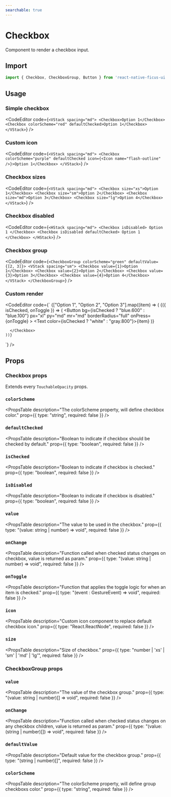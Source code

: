 ```yaml
---
searchable: true
---
```



# Checkbox

Component to render a checkbox input.

## Import

```js
import { Checkbox, CheckboxGroup, Button } from 'react-native-ficus-ui';
```

## Usage

### Simple checkbox

<CodeEditor code={`<VStack spacing="md">
  <Checkbox>Option 1</Checkbox>
  <Checkbox colorScheme="red" defaultChecked>Option 1</Checkbox>
</VStack>`} />

### Custom icon

<CodeEditor code={`<VStack spacing="md">
  <Checkbox colorScheme="purple" defaultChecked icon={<Icon name="flash-outline" />}>Option 1</Checkbox>
</VStack>`} />

### Checkbox sizes

<CodeEditor code={`<VStack spacing="md">
  <Checkbox size="xs">Option 1</Checkbox>
  <Checkbox size="sm">Option 2</Checkbox>
  <Checkbox size="md">Option 3</Checkbox>
  <Checkbox size="lg">Option 4</Checkbox>
</VStack>`} />

### Checkbox disabled

<CodeEditor code={`<HStack spacing="md">
  <Checkbox isDisabled>
    Option 1
  </Checkbox>
  <Checkbox isDisabled defaultChecked>
    Option 1
  </Checkbox>
</HStack>`} />

### Checkbox group

<CodeEditor code={`<CheckboxGroup colorScheme="green" defaultValue={[2, 3]}>
  <VStack spacing="sm">
    <Checkbox value={1}>Option 1</Checkbox>
    <Checkbox value={2}>Option 2</Checkbox>
    <Checkbox value={3}>Option 3</Checkbox>
    <Checkbox value={4}>Option 4</Checkbox>
  </VStack>
</CheckboxGroup>`} />

### Custom render

<CodeEditor code={`<CheckboxGroup flexDirection="row">
  <HStack spacing="sm">
    {["Option 1", "Option 2", "Option 3"].map((item) => (
      <Checkbox value={item}>
        {({ isChecked, onToggle }) => (
          <Button
            bg={isChecked ? "blue.600" : "blue.100"}
            px="xl"
            py="md"
            mr="md"
            borderRadius="full"
            onPress={onToggle}
          >
            <Text color={isChecked ? "white" : "gray.800"}>{item}</Text>
          </Button>
        )}

      </Checkbox>
    ))}
  </HStack>
</CheckboxGroup>`} />

## Props

### Checkbox props

Extends every `TouchableOpacity` props.

### `colorScheme`
<PropsTable
  description="The colorScheme property, will define checkbox color."
  prop={{ type: "string", required: false }}
/>

### `defaultChecked`
<PropsTable
  description="Boolean to indicate if checkbox should be checked by default."
  prop={{ type: "boolean", required: false }}
/>

### `isChecked`
<PropsTable
  description="Boolean to indicate if checkbox is checked."
  prop={{ type: "boolean", required: false }}
/>

### `isDisabled`
<PropsTable
  description="Boolean to indicate if checkbox is disabled."
  prop={{ type: "boolean", required: false }}
/>

### `value`
<PropsTable
  description="The value to be used in the checkbox."
  prop={{ type: "(value: string | number) => void", required: false }}
/>

### `onChange`
<PropsTable
  description="Function called when checked status changes on checkbox, value is returned as param."
  prop={{ type: "(value: string | number) => void", required: false }}
/>

### `onToggle`
<PropsTable
  description="Function that applies the toggle logic for when an item is checked."
  prop={{ type: "(event : GestureEvent) => void", required: false }}
/>

### `icon`
<PropsTable
  description="Custom icon component to replace default checkbox icon."
  prop={{ type: "React.ReactNode", required: false }}
/>

### `size`
<PropsTable
  description="Size of checkbox."
  prop={{ type: "number | 'xs' | 'sm' | 'md' | 'lg'", required: false }}
/>

### CheckboxGroup props

### `value`
<PropsTable
  description="The value of the checkbox group."
  prop={{ type: "(value: string | number)[] => void", required: false }}
/>

### `onChange`
<PropsTable
  description="Function called when checked status changes on any checkbox children, value is returned as param."
  prop={{ type: "(value: (string | number)[]) => void", required: false }}
/>

### `defaultValue`

<PropsTable
  description="Default value for the checkbox group."
  prop={{ type: "(string | number)[]", required: false }}
/>

### `colorScheme`

<PropsTable
  description="The colorScheme property, will define group checkboxs color."
  prop={{ type: "string", required: false }}
/>
